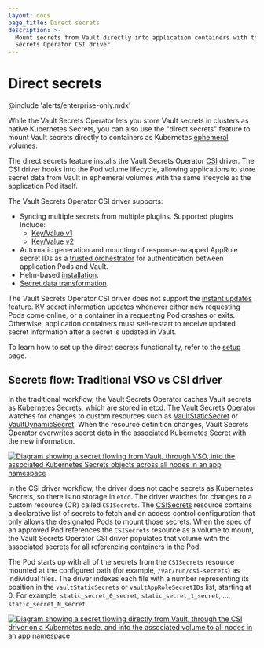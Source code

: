 ```yaml
---
layout: docs
page_title: Direct secrets
description: >-
  Mount secrets from Vault directly into application containers with the Vault
  Secrets Operator CSI driver.
---
```


# Direct secrets

@include 'alerts/enterprise-only.mdx'

While the Vault Secrets Operator lets you store Vault secrets in clusters as native
Kubernetes Secrets, you can also use the "direct secrets" feature to mount Vault secrets directly to containers as Kubernetes [ephemeral volumes](https://kubernetes.io/docs/concepts/storage/ephemeral-volumes/).

The direct secrets feature installs the Vault Secrets
Operator [CSI](https://github.com/container-storage-interface/spec/blob/master/spec.md) driver. 
The CSI driver hooks into the Pod volume lifecycle, allowing applications to store secret data from Vault in ephemeral volumes with the same lifecycle as the application Pod itself.

The Vault Secrets Operator CSI driver supports:
- Syncing multiple secrets from multiple plugins. Supported plugins include:
  - [Key/Value v1](/vault/docs/secrets/kv/kv-v1)
  - [Key/Value v2](/vault/docs/secrets/kv/kv-v2)
- Automatic generation and mounting of response-wrapped AppRole secret IDs as a
  [trusted orchestrator](/vault/tutorials/app-integration/secure-introduction?in=vault%2Fapp-integration#trusted-orchestrator) for authentication between application Pods and Vault.
- Helm-based [installation](/vault/docs/platform/k8s/vso/installation).
- [Secret data transformation](/vault/docs/platform/k8s/vso/secret-transformation).

The Vault Secrets Operator CSI driver does not support the [instant updates](/vault/docs/deploy/kubernetes/vso/sources/vault/instant-updates) feature.
KV secret information updates whenever either new requesting Pods come online, or a container in a requesting Pod crashes or exits. 
Otherwise, application containers must self-restart to receive updated secret information after a secret is updated in Vault. 

To learn how to set up the direct secrets functionality, refer to the [setup](/vault/docs/platform/k8s/vso/csi/setup) page.

## Secrets flow: Traditional VSO vs CSI driver

In the traditional workflow, the Vault Secrets Operator caches Vault secrets as Kubernetes Secrets, which are stored in etcd. 
The Vault Secrets Operator watches for changes to custom resources such as [VaultStaticSecret](/vault/docs/platform/k8s/vso/api-reference#vaultstaticsecret) or [VaultDynamicSecret](/vault/docs/platform/k8s/vso/api-reference#vaultdynamicsecret). 
When the resource definition changes, Vault Secrets Operator overwrites secret data in the associated Kubernetes Secret with the new information.

[![Diagram showing a secret flowing from Vault, through VSO, into the associated Kubernetes Secrets objects across all nodes in an app namespace](/img/vso_secrets_flow.png)](/img/vso_secrets_flow.png)

In the CSI driver workflow, the driver does not cache secrets as Kubernetes Secrets, so there is no storage in `etcd`.
The driver watches for changes to a custom resource (CR) called `CSISecrets`. The
[CSISecrets](/vault/docs/deploy/kubernetes/vso/api-reference#csisecrets) resource
contains a declarative list of secrets to fetch and an access control
configuration that only allows the designated Pods to mount those secrets.
When the spec of an approved Pod references the `CSISecrets` resource as a volume to mount, the Vault Secrets Operator CSI driver populates 
that volume with the associated secrets for all referencing containers in the Pod.

The Pod starts up with all of the secrets from the `CSISecrets` resource mounted
at the configured path (for example, `/var/run/csi-secrets`) as individual files.
The driver indexes each file with a number representing its position in the
`vaultStaticSecrets` or `vaultAppRoleSecretIDs` list, starting at 0. For example,
`static_secret_0_secret`, `static_secret_1_secret`, ..., `static_secret_N_secret`.

[![Diagram showing a secret flowing directly from Vault, through the CSI driver on a Kubernetes node, and into the associated volume to all nodes in an app namespace](/img/vso_csi_secrets_flow.png)](/img/vso_csi_secrets_flow.png)